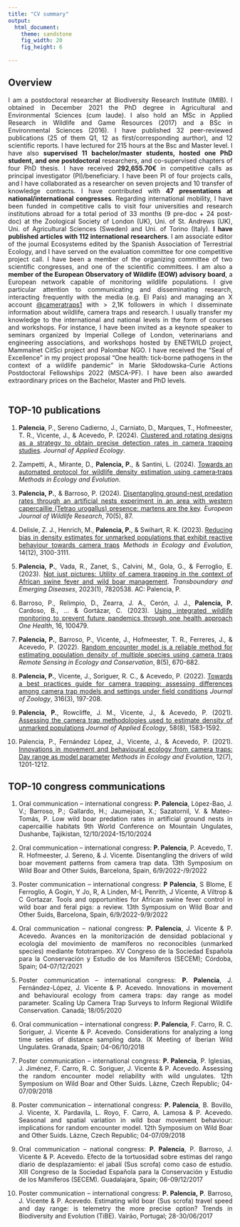 ```yaml
---
title: "CV summary"
output: 
  html_document:
    theme: sandstone
    fig_width: 20
    fig_height: 6
  
---
```

<style>
body {
text-align: justify}
</style>


## Overview
I am a postdoctoral researcher at Biodiversity Research Institute (IMIB). I obtained in December 2021 the PhD degree in Agricultural and Environmental Sciences (cum laude). I also hold an MSc in Applied Research in Wildlife and Game Resources (2017) and a BSc in Environmental Sciences (2016). I have published 32 peer-reviewed publications (25 of them Q1, 12 as first/corresponding aurthor), and 12 scientific reports. I have lectured for 215 hours at the Bsc and Master level. I have also **supervised 11 bachelor/master students, hosted one PhD student, and one postdoctoral** researchers, and co-supervised chapters of four PhD thesis. I have received **292,655.70€** in competitive calls as principal investigator (PI)/beneficiary. I have been PI of four projects calls, and I have collaborated as a researcher on seven projects and 10 transfer of knowledge contracts. I have contributed with **47 presentations at national/international congresses**. Regarding international mobility, I have been funded in competitive calls to visit four universities and research institutions abroad for a total period of 33 months (9 pre-doc + 24 post-doc) at the Zoological Society of London (UK), Uni. of St. Andrews (UK), Uni. of Agricultural Sciences (Sweden) and Uni. of Torino (Italy). **I have published articles with 112 international researchers**. I am associate editor of the journal Ecosystems edited by the Spanish Association of Terrestrial Ecology, and I have served on the evaluation committee for one competitive project call. I have been a member of the organizing committee of two scientific congresses, and one of the scientific committees. I am also a **member of the European Observatory of Wildlife (EOW) advisory board**, a European network capable of monitoring wildlife populations. I give particular attention to communicating and disseminating research, interacting frequently with the media (e.g. El País) and managing an X account [@cameratraps1](https://x.com/cameratraps1) with > 2,1K followers in which I disseminate information about wildlife, camera traps and research. I usually transfer my knowledge to the international and national levels in the form of courses and workshops. For instance, I have been invited as a keynote speaker to seminars organized by Imperial College of London, veterinarians and engineering associations, and workshops hosted by ENETWILD project, Mammalnet CitSci project and Palombar NGO. I have received the “Seal of Excellence” in my project proposal “One health: tick-borne pathogens in the context of a wildlife pandemic” in Marie Skłodowska-Curie Actions Postdoctoral Fellowships 2022 (MSCA-PF). I have been also awarded extraordinary prices on the Bachelor, Master and PhD levels. 
<br/><br/>

## TOP-10 publications
1. **Palencia**, P., Sereno Cadierno, J., Carniato, D., Marques, T., Hofmeester, T. R., Vicente, J., & Acevedo, P. (2024). [Clustered and rotating designs as a strategy to obtain precise detection rates in camera trapping studies](https://besjournals.onlinelibrary.wiley.com/doi/full/10.1111/1365-2664.14690). *Journal of Applied Ecology*. 
	
2. Zampetti, A., Mirante, D., **Palencia, P.**, & Santini, L. (2024). [Towards an automated protocol for wildlife density estimation using camera‐traps](https://besjournals.onlinelibrary.wiley.com/doi/full/10.1111/2041-210X.14450) *Methods in Ecology and Evolution*. 
	
3. **Palencia, P.**, & Barroso, P. (2024). [Disentangling ground-nest predation rates through an artificial nests experiment in an area with western capercaillie (Tetrao urogallus) presence: martens are the key](https://link.springer.com/article/10.1007/s10344-024-01837-9). *European Journal of Wildlife Research*, 70(5), 87. 
	
4. Delisle, Z. J., Henrich, M., **Palencia, P.**, & Swihart, R. K. (2023). [Reducing bias in density estimates for unmarked populations that exhibit reactive behaviour towards camera traps](https://besjournals.onlinelibrary.wiley.com/doi/10.1111/2041-210X.14247) *Methods in Ecology and Evolution*, 14(12), 3100-3111. 
	
5. **Palencia, P.**, Vada, R., Zanet, S., Calvini, M., Gola, G., & Ferroglio, E. (2023). [Not just pictures: Utility of camera trapping in the context of African swine fever and wild boar management](https://onlinelibrary.wiley.com/doi/full/10.1155/2023/7820538?msockid=198d1e9a20b862c23d1d0b8b2110631c). *Transboundary and Emerging Diseases*, 2023(1), 7820538. AC: Palencia, P. 
	
6. Barroso, P., Relimpio, D., Zearra, J. A., Cerón, J. J., **Palencia, P.** Cardoso, B., ... & Gortázar, C. (2023). [Using integrated wildlife monitoring to prevent future pandemics through one health approach](https://www.sciencedirect.com/science/article/pii/S2352771422001112) *One Health*, 16, 100479. 
	
7. **Palencia, P.**, Barroso, P., Vicente, J., Hofmeester, T. R., Ferreres, J., & Acevedo, P. (2022). [Random encounter model is a reliable method for estimating population density of multiple species using camera traps](https://zslpublications.onlinelibrary.wiley.com/doi/full/10.1002/rse2.269) *Remote Sensing in Ecology and Conservation*, 8(5), 670-682. 
	
8. **Palencia, P.**, Vicente, J., Soriguer, R. C., & Acevedo, P. (2022). [Towards a best practices guide for camera trapping: assessing differences among camera trap models and settings under field conditions](https://zslpublications.onlinelibrary.wiley.com/doi/full/10.1111/jzo.12945) *Journal of Zoology*, 316(3), 197-208.  
	
9. **Palencia, P.**, Rowcliffe, J. M., Vicente, J., & Acevedo, P. (2021). [Assessing the camera trap methodologies used to estimate density of unmarked populations](https://besjournals.onlinelibrary.wiley.com/doi/10.1111/1365-2664.13913) *Journal of Applied Ecology*, 58(8), 1583-1592. 
	
10. Palencia, P., Fernández López, J., Vicente, J., & Acevedo, P. (2021). [Innovations in movement and behavioural ecology from camera traps: Day range as model parameter](https://besjournals.onlinelibrary.wiley.com/doi/10.1111/2041-210X.13609) *Methods in Ecology and Evolution*, 12(7), 1201-1212.


## TOP-10 congress communications
1. Oral communication – international congress: **P. Palencia**, López-Bao, J. V.; Barroso, P.; Gallardo, H.; Jaumejoan, X.; Sazatornil, V. & Mateo-Tomás, P. Low wild boar predation rates in artificial ground nests in capercaillie habitats 9th World Conference on Mountain Ungulates, Dushanbe, Tajikistan, 12/10/2024-15/10/2024
	
2. Oral communication – international congress: **P. Palencia**, P. Acevedo, T. R. Hofmeester, J. Sereno, & J. Vicente. Disentangling the drivers of wild boar movement patterns from camera trap data. 13th Symposium on Wild Boar and Other Suids, Barcelona, Spain, 6/9/2022-/9/2022
	
3. Poster communication – international congress: **P Palencia**, S Blome, E Ferroglio, A Gogin, Y Jo, R, A Linden, M-L Penrith, J Vicente, A Viltrop & C Gortazar. Tools and opportunities for African swine fever control in wild boar and feral pigs: a review. 13th Symposium on Wild Boar and Other Suids, Barcelona, Spain, 6/9/2022-9/9/2022
	
4. Oral communication – national congress: **P. Palencia**, J. Vicente & P. Acevedo. Avances en la monitorización de densidad poblacional y ecología del movimiento de mamíferos no reconocibles (unmarked species) mediante fototrampeo. XV Congreso de la Sociedad Española para la Conservación y Estudio de los Mamíferos (SECEM); Córdoba, Spain; 04-07/12/2021
	
5. Poster communication – international congress: **P. Palencia**, J. Fernández-López, J. Vicente & P. Acevedo. Innovations in movement and behavioural ecology from camera traps: day range as model parameter. Scaling Up Camera Trap Surveys to Inform Regional Wildlife Conservation. Canadá; 18/05/2020
	
6. Oral communication – international congress: **P. Palencia**, F. Carro, R. C. Soriguer, J. Vicente & P. Acevedo. Considerations for analyzing a long time series of distance sampling data. IX Meeting of Iberian Wild Ungulates. Granada, Spain; 04-06/10/2018
	
7. Poster communication – international congress: **P. Palencia**, P. Iglesias, J. Jiménez, F. Carro, R. C. Soriguer, J. Vicente & P. Acevedo. Assessing the random encounter model reliability with wild ungulates. 12th Symposium on Wild Boar and Other Suids. Lázne, Czech Republic; 04-07/09/2018
	
8. Poster communication – international congress: **P. Palencia**, B. Bovillo, J. Vicente, X. Pardavila, L. Royo, F. Carro, A. Lamosa & P. Acevedo. Seasonal and spatial variation in wild boar movement behaviour: implications for random encounter model. 12th Symposium on Wild Boar and Other Suids. Lázne, Czech Republic; 04-07/09/2018
	
9. Oral communication – national congress: **P. Palencia**, P. Barroso, J. Vicente & P. Acevedo. Efecto de la tortuosidad sobre estimas del rango diario de desplazamiento: el jabalí (Sus scrofa) como caso de estudio. XIII Congreso de la Sociedad Española para la Conservación y Estudio de los Mamíferos (SECEM). Guadalajara, Spain; 06-09/12/2017
	
10. Poster communication – international congress: **P. Palencia, P**. Barroso, J. Vicente & P. Acevedo. Estimating wild boar (Sus scrofa) travel speed and day range: is telemetry the more precise option? Trends in Biodiversity and Evolution (TiBE). Vairão, Portugal; 28-30/06/2017

<br/><br/>

